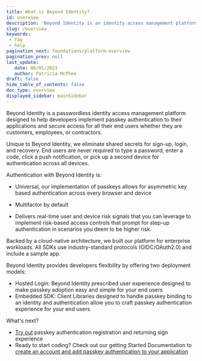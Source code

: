 ```yaml
---
title: What is Beyond Identity?
id: overview
description: 'Beyond Identity is an identity access management platform designed to help developers deploy the strongest authentication primitives on the planet for customers, employees, and contractors.'
slug: /overview 
keywords: 
 - faq
 - help
pagination_next: foundations/platform-overview
pagination_prev: null
last_update: 
   date: 06/01/2023
   author: Patricia McPhee
draft: false
hide_table_of_contents: false
doc_type: overview
displayed_sidebar: mainSidebar
---
```




Beyond Identity is a passwordless identity access management platform designed to help developers implement passkey authentication to their applications and secure access for all their end users whether they are customers, employees, or contractors.

Unique to Beyond Identity, we eliminate shared secrets for sign-up, login, and recovery. End users are never required to type a password, enter a code, click a push notification, or pick up a second device for authentication across all devices.

Authentication with Beyond Identity is:

- Universal, our implementation of passkeys allows for asymmetric key based authentication across every browser and device

- Multifactor by default

- Delivers real-time user and device risk signals that you can leverage to implement risk-based access controls that prompt for step-up authentication in scenarios you deem to be higher risk.

Backed by a cloud-native architecture, we built our platform for enterprise workloads. All SDKs use industry-standard protocols (OIDC/OAuth2.0) and include a sample app.

Beyond Identity provides developers flexibility by offering two deployment models:  
 - Hosted Login: Beyond Identity prescribed user experience designed to make passkey adoption easy and simple for your end users  
 - Embedded SDK: Client Libraries designed to handle passkey binding to an identity and authentication allow you to craft passkey authentication experience for your end users  

 
What's next?  
 - [Try out](/docs/next/try-it-out) passkey authentication registration and returning sign experience   
 - Ready to start coding? Check out our getting Started Documentation to [create an account and add passkey authentication to your application](/docs/next/get-started )  
 


